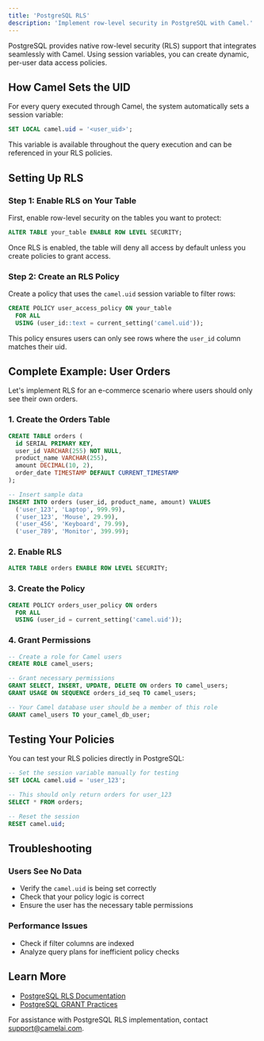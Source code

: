 ```yaml
---
title: 'PostgreSQL RLS'
description: 'Implement row-level security in PostgreSQL with Camel.'
---
```


PostgreSQL provides native row-level security (RLS) support that integrates seamlessly with Camel. Using session variables, you can create dynamic, per-user data access policies.

## How Camel Sets the UID

For every query executed through Camel, the system automatically sets a session variable:

```sql
SET LOCAL camel.uid = '<user_uid>';
```

This variable is available throughout the query execution and can be referenced in your RLS policies.

## Setting Up RLS

### Step 1: Enable RLS on Your Table

First, enable row-level security on the tables you want to protect:

```sql
ALTER TABLE your_table ENABLE ROW LEVEL SECURITY;
```

<Note>
  Once RLS is enabled, the table will deny all access by default unless you create policies to grant access.
</Note>

### Step 2: Create an RLS Policy

Create a policy that uses the `camel.uid` session variable to filter rows:

```sql
CREATE POLICY user_access_policy ON your_table
  FOR ALL
  USING (user_id::text = current_setting('camel.uid'));
```

This policy ensures users can only see rows where the `user_id` column matches their uid.

## Complete Example: User Orders

Let's implement RLS for an e-commerce scenario where users should only see their own orders.

### 1. Create the Orders Table

```sql
CREATE TABLE orders (
  id SERIAL PRIMARY KEY,
  user_id VARCHAR(255) NOT NULL,
  product_name VARCHAR(255),
  amount DECIMAL(10, 2),
  order_date TIMESTAMP DEFAULT CURRENT_TIMESTAMP
);

-- Insert sample data
INSERT INTO orders (user_id, product_name, amount) VALUES
  ('user_123', 'Laptop', 999.99),
  ('user_123', 'Mouse', 29.99),
  ('user_456', 'Keyboard', 79.99),
  ('user_789', 'Monitor', 399.99);
```

### 2. Enable RLS

```sql
ALTER TABLE orders ENABLE ROW LEVEL SECURITY;
```

### 3. Create the Policy

```sql
CREATE POLICY orders_user_policy ON orders
  FOR ALL
  USING (user_id = current_setting('camel.uid'));
```

### 4. Grant Permissions

```sql
-- Create a role for Camel users
CREATE ROLE camel_users;

-- Grant necessary permissions
GRANT SELECT, INSERT, UPDATE, DELETE ON orders TO camel_users;
GRANT USAGE ON SEQUENCE orders_id_seq TO camel_users;

-- Your Camel database user should be a member of this role
GRANT camel_users TO your_camel_db_user;
```

## Testing Your Policies

You can test your RLS policies directly in PostgreSQL:

```sql
-- Set the session variable manually for testing
SET LOCAL camel.uid = 'user_123';

-- This should only return orders for user_123
SELECT * FROM orders;

-- Reset the session
RESET camel.uid;
```

## Troubleshooting

### Users See No Data
- Verify the `camel.uid` is being set correctly
- Check that your policy logic is correct
- Ensure the user has the necessary table permissions

### Performance Issues
- Check if filter columns are indexed
- Analyze query plans for inefficient policy checks

## Learn More

- [PostgreSQL RLS Documentation](https://www.postgresql.org/docs/current/ddl-rowsecurity.html)
- [PostgreSQL GRANT Practices](https://www.postgresql.org/docs/current/sql-grant.html)

For assistance with PostgreSQL RLS implementation, contact support@camelai.com.